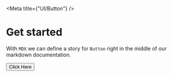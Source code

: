 
<Meta title={"UI/Button"} />

# Get started

With `MDX` we can define a story for `Button` right in the middle of our
markdown documentation.

<Preview>
  <Story name="Default">
    <Button>Click Here</Button>
  </Story>
</Preview>
